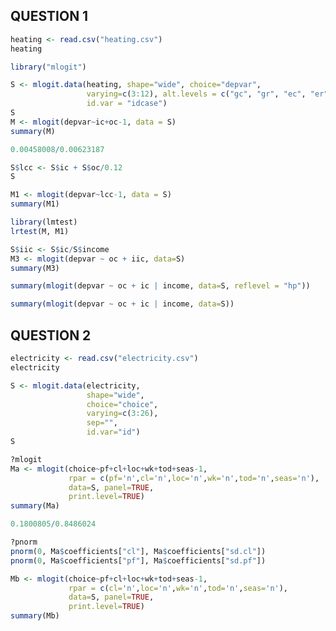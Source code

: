QUESTION 1
---------------------------------------

```r
heating <- read.csv("heating.csv")
heating

library("mlogit")
```

```r
S <- mlogit.data(heating, shape="wide", choice="depvar", 
                 varying=c(3:12), alt.levels = c("gc", "gr", "ec", "er", "hp"), 
                 id.var = "idcase")
S
M <- mlogit(depvar~ic+oc-1, data = S)
summary(M)
```

```r
0.00458008/0.00623187

S$lcc <- S$ic + S$oc/0.12
S

M1 <- mlogit(depvar~lcc-1, data = S)
summary(M1)

library(lmtest)
lrtest(M, M1)
```


```r
S$iic <- S$ic/S$income
M3 <- mlogit(depvar ~ oc + iic, data=S)
summary(M3)
```

```r
summary(mlogit(depvar ~ oc + ic | income, data=S, reflevel = "hp"))
```

```r
summary(mlogit(depvar ~ oc + ic | income, data=S))
```

QUESTION 2
---------------------------------------

```r
electricity <- read.csv("electricity.csv")
electricity
```

```r
S <- mlogit.data(electricity, 
                 shape="wide", 
                 choice="choice", 
                 varying=c(3:26),
                 sep="",
                 id.var="id")
S
```

```r
?mlogit
Ma <- mlogit(choice~pf+cl+loc+wk+tod+seas-1, 
             rpar = c(pf='n',cl='n',loc='n',wk='n',tod='n',seas='n'),
             data=S, panel=TRUE,
             print.level=TRUE)
summary(Ma)
```

```r
0.1800805/0.8486024
```
```r
?pnorm
pnorm(0, Ma$coefficients["cl"], Ma$coefficients["sd.cl"])
pnorm(0, Ma$coefficients["pf"], Ma$coefficients["sd.pf"])
```
```r
Mb <- mlogit(choice~pf+cl+loc+wk+tod+seas-1, 
             rpar = c(cl='n',loc='n',wk='n',tod='n',seas='n'),
             data=S, panel=TRUE,
             print.level=TRUE)
summary(Mb)
```



